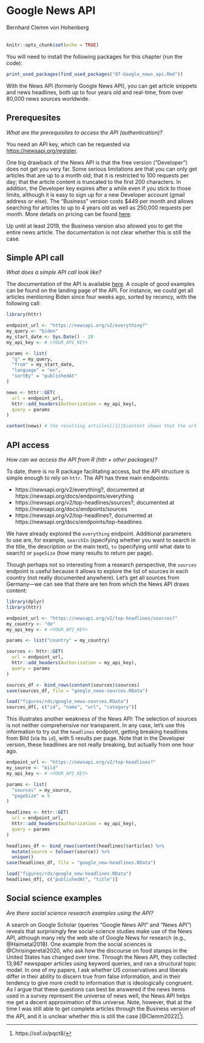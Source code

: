 # Google News API
<chauthors>Bernhard Clemm von Hohenberg</chauthors>
<br><br>

```r
knitr::opts_chunk$set(echo = TRUE)
```

You will need to install the following packages for this chapter (run the code):

```r
print_used_packages(find_used_packages("07-Google_news_api.Rmd"))
```

With the News API (formerly Google News API), you can get article snippets and news headlines, both up to four years old and real-time, from over 80,000 news sources worldwide.

## Prerequesites
*What are the prerequisites to access the API (authentication)? *

You need an API key, which can be requested via [https://newsapi.org/register](https://newsapi.org/register).

One big drawback of the News API is that the free version ("Developer") does not get you very far. Some serious limitations are that you can only get articles that are up to a month old; that it is restricted to 100 requests per day; that the article content is truncated to the first 200 characters. In addition, the Developer key expires after a while even if you stick to those limits, although it is easy to sign up for a new Developer account (gmail address or else). The "Business" version costs $449 per month and allows searching for articles to up to 4 years old as well as 250,000 requests per month. More details on pricing can be found [here](https://newsapi.org/pricing).

Up until at least 2019, the Business version also allowed you to get the entire news article. The documentation is not clear whether this is still the case.

## Simple API call
*What does a simple API call look like?*

The documentation of the API is available [here](https://newsapi.org/docs). A couple of good examples can be found on the landing page of the API. For instance, we could get all articles mentioning Biden since four weeks ago, sorted by recency, with the following call:

```r

library(httr)

endpoint_url <- "https://newsapi.org/v2/everything?"
my_query <- "biden"
my_start_date <- Sys.Date() - 28
my_api_key <- # <YOUR_API_KEY>

params <- list(
  "q" = my_query,
  "from" = my_start_date,
  "language" = "en",
  "sortBy" = "publishedAt"
)

news <- httr::GET(
  url = endpoint_url,
  httr::add_headers(Authorization = my_api_key),
  query = params
)

content(news) # the resulting articles[[1]]$content shows that the article content is truncated
```

## API access
*How can we access the API from R (httr + other packages)?*

To date, there is no R package facilitating access, but the API structure is simple enough to rely on `httr`. The API has three main endpoints:

- https://newsapi.org/v2/everything?, documented at https://newsapi.org/docs/endpoints/everything
- https://newsapi.org/v2/top-headlines/sources?, documented at https://newsapi.org/docs/endpoints/sources
- https://newsapi.org/v2/top-headlines?, documented at https://newsapi.org/docs/endpoints/top-headlines

We have already explored the `everything` endpoint. Additional parameters to use are, for example, `searchIn` (specifying whether you want to search in the title, the description or the main text), `to` (specifying until what date to search) or `pageSize` (how many results to return per page).

Though perhaps not so interesting from a research perspective, the `sources` endpoint is useful because it allows to explore the list of sources in each country (not really documented anywhere). Let's get all sources from Germany---we can see that there are ten from which the News API draws content:

```r

library(dplyr)
library(httr)

endpoint_url <- "https://newsapi.org/v2/top-headlines/sources?"
my_country <- "de"
my_api_key <- # <YOUR_API_KEY>

params <- list("country" = my_country)

sources <- httr::GET(
  url = endpoint_url,
  httr::add_headers(Authorization = my_api_key),
  query = params
)

sources_df <- bind_rows(content(sources)$sources)
save(sources_df, file = "google_news-sources.RData")
```

```r
load("figures/rds/google_news-sources.RData")
sources_df[, c("id", "name", "url", "category")]
```

This illustrates another weakness of the News API: The selection of sources is not neither comprehensive nor transparent. In any case, let's use this information to try out the `headlines` endpoint, getting breaking headlines from Bild (via its `id`), with 5 results per page. Note that in the Developer version, these headlines are not really breaking, but actually from one hour ago.

```r

endpoint_url <- "https://newsapi.org/v2/top-headlines?"
my_source <- "bild"
my_api_key <- # <YOUR_API_KEY>

params <- list(
  "sources" = my_source,
  "pageSize" = 5
)

headlines <- httr::GET(
  url = endpoint_url,
  httr::add_headers(Authorization = my_api_key),
  query = params
)

headlines_df <- bind_rows(content(headlines)$articles) %>%
  mutate(source = tolower(source)) %>%
  unique()
save(headlines_df, file = "google_new-headlines.RData")
```

```r
load("figures/rds/google_new-headlines.RData")
headlines_df[, c("publishedAt", "title")]
```

## Social science examples
*Are there social science research examples using the API?*

A search on Google Scholar (queries "Google News API" and "News API") reveals that surprisingly few social-science studies make use of the News API, although many rely the web site of Google News for research (e.g., @Haimetal2018). One example from the social sciences is @Chrisingeretal2020, who ask how the discourse on food stamps in the United States has changed over time. Through the News API, they collected 13,987 newspaper articles using keyword queries, and ran a structural topic model. In one of my papers, I ask whether US conservatives and liberals differ in their ability to discern true from false information, and in their tendency to give more credit to information that is ideologically congruent. As I argue that these questions can best be answered if the news items used in a survey represent the universe of news well, the News API helps me get a decent approximation of this universe. Note, however, that at the time I was still able to get complete articles through the Business version of the API, and it is unclear whether this is still the case [@Clemm2022]^[https://osf.io/pqct8/]).

